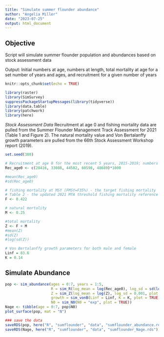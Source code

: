 ```yaml
---
title: "Simulate summer flounder abundance"
author: "Angelia Miller"
date: "2023-07-25"
output: html_document
---
```


## Objective ####
Script will simulate summer flounder population and abundances based on stock assessment data

Output: Initial numbers at age, numbers at length, total mortality at age for a set number of years and ages, and recruitment for a given number of years 

```r
knitr::opts_chunk$set(echo = TRUE)

library(raster)
library(SimSurvey)
suppressPackageStartupMessages(library(tidyverse))
library(data.table)
library(patchwork)
library(here)

```

_Stock Assessment Data_
Recruitment at age 0 and fishing mortality data are pulled from the Summer Flounder Management Track Assessment for 2021 (Table 1 and Figure 2). The natural mortality value and Von Bertalanffy growth parameters are pulled from the 66th Stock Assessment Workshop report (2019).
```r
set.seed(380)

# Recruitment at age 0 for the most recent 5 years, 2015-2019; numbers were reported in thousands in the MTA report.
Rec_age0 <- c(28416, 33088, 44582, 60598, 48689)*1000

#mean(Rec_age0)
#sd(Rec_age0)

# fishing mortality at MSY (FMSY=F35%) - the target fishing mortality 
# Table 2 - the updated 2021 MTA threshold fishing mortality reference point proxy.
F <- 0.422

# natural mortality
M <- 0.25

#total mortality
Z <- F + M
#mean(Z)
#sd(Z)
#log(sd(Z))

# Von Bertalanffy growth parameters for both male and female
Linf = 83.6
K = 0.14
```


## Simulate Abundance 
```r

pop <- sim_abundance(ages = 0:7, years = 1:5,
                     R = sim_R(log_mean = log(Rec_age0), log_sd = sd(log(Rec_age0)), plot = TRUE),
                     Z = sim_Z(log_mean = log(Z), log_sd = 0.001, plot = TRUE),
                     growth = sim_vonB(Linf = Linf, K = K, plot = TRUE), 
                     N0 = sim_N0(N0 = "exp", plot = TRUE))
Nage <- tibble(age = 0:7, pop$N0)
plot_surface(pop, mat = "N")

```


```r
### save the data
saveRDS(pop, here("R", "sumflounder", "data", "sumflounder_abundance.rds"))
saveRDS(Nage, here("R", "sumflounder", "data", "sumflounder_Nage.rds"))
```

